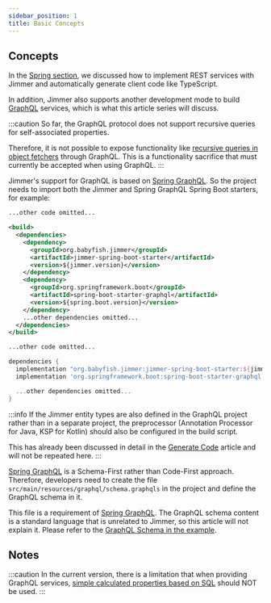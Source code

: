 ```yaml
---
sidebar_position: 1  
title: Basic Concepts
---
```



## Concepts

In the [Spring section](../spring), we discussed how to implement REST services with Jimmer and automatically generate client code like TypeScript. 

In addition, Jimmer also supports another development mode to build [GraphQL](https://graphql.org/) services, which is what this article series will discuss.

:::caution
So far, the GraphQL protocol does not support recursive queries for self-associated properties.

Therefore, it is not possible to expose functionality like [recursive queries in object fetchers](../query/object-fetcher/recursive) through GraphQL. This is a functionality sacrifice that must currently be accepted when using GraphQL.
:::

Jimmer's support for GraphQL is based on [Spring GraphQL](https://spring.io/projects/spring-graphql).
So the project needs to import both the Jimmer and Spring GraphQL Spring Boot starters, for example:

<Tabs groupId="buildTool">
<TabItem value="maven" label="Maven">

```xml title="pom.xml"  
...other code omitted...

<build>
  <dependencies>
    <dependency>
      <groupId>org.babyfish.jimmer</groupId>
      <artifactId>jimmer-spring-boot-starter</artifactId>
      <version>${jimmer.version}</version>
    </dependency>
    <dependency>
      <groupId>org.springframework.boot</groupId>
      <artifactId>spring-boot-starter-graphql</artifactId>
      <version>${spring.boot.version}</version>
    </dependency>
    ...other dependencies omitted...
  </dependencies>
</build>

...other code omitted...
```

</TabItem>
<TabItem value="gradle" label="Gradle">

```groovy title="build.gradle"
dependencies {
  implementation "org.babyfish.jimmer:jimmer-spring-boot-starter:${jimmerVersion}"
  implementation 'org.springframework.boot:spring-boot-starter-graphql'

  ...other dependencies omitted...  
}
```

</TabItem>
</Tabs>

:::info
If the Jimmer entity types are also defined in the GraphQL project rather than in a separate project, the preprocessor (Annotation Processor for Java, KSP for Kotlin) should also be configured in the build script.

This has already been discussed in detail in the [Generate Code](../quick-view/get-started/generate-code) article and will not be repeated here.
:::

[Spring GraphQL](https://spring.io/projects/spring-graphql) is a Schema-First rather than Code-First approach. 
Therefore, developers need to create the file `src/main/resources/graphql/schema.graphqls` in the project and define the GraphQL schema in it.

This file is a requirement of [Spring GraphQL](https://spring.io/projects/spring-graphql). The GraphQL schema content is a standard language that is unrelated to Jimmer, so this article will not explain it. Please refer to the [GraphQL Schema in the example](https://github.com/babyfish-ct/jimmer-examples/blob/main/java/jimmer-sql-graphql/service/src/main/resources/graphql/schema.graphqls). 

## Notes

:::caution
In the current version, there is a limitation that when providing GraphQL services, [simple calculated properties based on SQL](../mapping/advanced/calculated/formula#sql-based-calculation) should NOT be used.
:::
